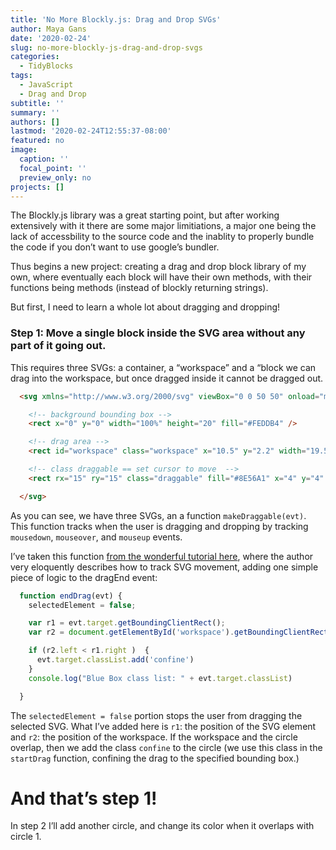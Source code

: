 ```yaml
---
title: 'No More Blockly.js: Drag and Drop SVGs'
author: Maya Gans
date: '2020-02-24'
slug: no-more-blockly-js-drag-and-drop-svgs
categories:
  - TidyBlocks
tags:
  - JavaScript
  - Drag and Drop
subtitle: ''
summary: ''
authors: []
lastmod: '2020-02-24T12:55:37-08:00'
featured: no
image:
  caption: ''
  focal_point: ''
  preview_only: no
projects: []
---
```


The Blockly.js library was a great starting point, but after working extensively with it there are some major limitiations, a major one being the lack of accessbility to the source code and the inablity to properly bundle the code if you don't want to use google's bundler. 

Thus begins a new project: creating a drag and drop block library of my own, where eventually each block will have their own methods, with their functions being methods (instead of blockly returning strings).

But first, I need to learn a whole lot about dragging and dropping!

### Step 1: Move a single block inside the SVG area without any part of it going out.

This requires three SVGs: a container, a "workspace" and a "block we can drag into the workspace, but once dragged inside it cannot be dragged out.

```html
  <svg xmlns="http://www.w3.org/2000/svg" viewBox="0 0 50 50" onload="makeDraggable(evt)">

    <!-- background bounding box -->
    <rect x="0" y="0" width="100%" height="20" fill="#FEDDB4" />

    <!-- drag area -->
    <rect id="workspace" class="workspace" x="10.5" y="2.2" width="19.5" height="17" fill="#B0DDD6" />

    <!-- class draggable == set cursor to move  -->
    <rect rx="15" ry="15" class="draggable" fill="#8E56A1" x="4" y="4" width="4" height="4" />

  </svg>
```

As you can see, we have three SVGs, an a function `makeDraggable(evt)`. This function tracks when the user is dragging and dropping by tracking `mousedown`, `mouseover`, and `mouseup` events.

I've taken this function [from the wonderful tutorial here](http://www.petercollingridge.co.uk/tutorials/svg/interactive/dragging/), where the author very eloquently describes how to track SVG movement, adding one simple piece of logic to the dragEnd event:

```js
  function endDrag(evt) {
    selectedElement = false;

    var r1 = evt.target.getBoundingClientRect();
    var r2 = document.getElementById('workspace').getBoundingClientRect()

    if (r2.left < r1.right )  {
      evt.target.classList.add('confine')
    }
    console.log("Blue Box class list: " + evt.target.classList)

  }
```

The `selectedElement = false` portion stops the user from dragging the selected SVG. What I've added here is `r1`: the position of the SVG element and `r2`: the position of the workspace. If the workspace and the circle overlap, then we add the class `confine` to the circle (we use this class in the `startDrag` function, confining the drag to the specified bounding box.)

# And that's step 1! 
In step 2 I'll add another circle, and change its color when it overlaps with circle 1.